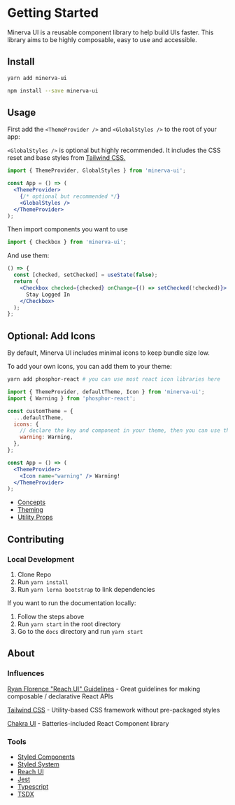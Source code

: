 
# Getting Started

Minerva UI is a reusable component library to help build UIs faster. This library aims to be highly composable, easy to use and accessible.

## Install

```bash
yarn add minerva-ui
```

```bash
npm install --save minerva-ui
```

## Usage

First add the `<ThemeProvider />` and `<GlobalStyles />` to the root of your app:

`<GlobalStyles />` is optional but highly recommended. It includes the CSS reset and base styles from [Tailwind CSS.](https://tailwindcss.com/docs/preflight)

```jsx
import { ThemeProvider, GlobalStyles } from 'minerva-ui';

const App = () => (
  <ThemeProvider>
    {/* optional but recommended */}
    <GlobalStyles />
  </ThemeProvider>
);
```

Then import components you want to use

```js
import { Checkbox } from 'minerva-ui';
```

And use them:

```jsx live
() => {
  const [checked, setChecked] = useState(false);
  return (
    <Checkbox checked={checked} onChange={() => setChecked(!checked)}>
      Stay Logged In
    </Checkbox>
  );
};
```

## Optional: Add Icons

By default, Minerva UI includes minimal icons to keep bundle size low.

To add your own icons, you can add them to your theme:

```bash
yarn add phosphor-react # you can use most react icon libraries here
```

```jsx
import { ThemeProvider, defaultTheme, Icon } from 'minerva-ui';
import { Warning } from 'phosphor-react';

const customTheme = {
  ...defaultTheme,
  icons: {
    // declare the key and component in your theme, then you can use the key as name in the <Icon /> component
    warning: Warning,
  },
};

const App = () => (
  <ThemeProvider>
    <Icon name="warning" /> Warning!
  </ThemeProvider>
);
```

- [Concepts](/concepts)
- [Theming](/theming)
- [Utility Props](/utilities)

## Contributing

### Local Development

1. Clone Repo
2. Run `yarn install`
3. Run `yarn lerna bootstrap` to link dependencies

If you want to run the documentation locally:

1. Follow the steps above
2. Run `yarn start` in the root directory
3. Go to the `docs` directory and run `yarn start`

## About

### Influences

[Ryan Florence "Reach UI" Guidelines](https://gist.github.com/ryanflorence/e5c794e6093d16a69fa88d2112a292f7) - Great guidelines for making composable / declarative React APIs

[Tailwind CSS](https://tailwindcss.com/) - Utility-based CSS framework without pre-packaged styles

[Chakra UI](https://chakra-ui.com/) - Batteries-included React Component library

### Tools

- [Styled Components](https://styled-components.com/)
- [Styled System](https://styled-system.com/)
- [Reach UI](https://reacttraining.com/reach-ui/)
- [Jest](https://jestjs.io/)
- [Typescript](https://www.typescriptlang.org/)
- [TSDX](https://github.com/jaredpalmer/tsdx)
